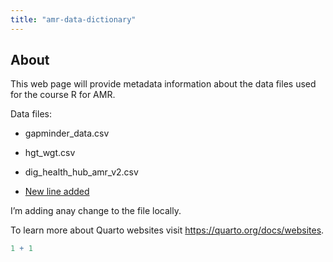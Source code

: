 ```yaml
---
title: "amr-data-dictionary"
---
```


## About

This web page will provide metadata information about the data files used for the course R for AMR.

Data files:

-   gapminder_data.csv

-   hgt_wgt.csv

-   dig_health_hub_amr_v2.csv

-   [New line added]{.underline}

I'm adding anay change to the file locally.

To learn more about Quarto websites visit <https://quarto.org/docs/websites>.

```r
1 + 1
```
